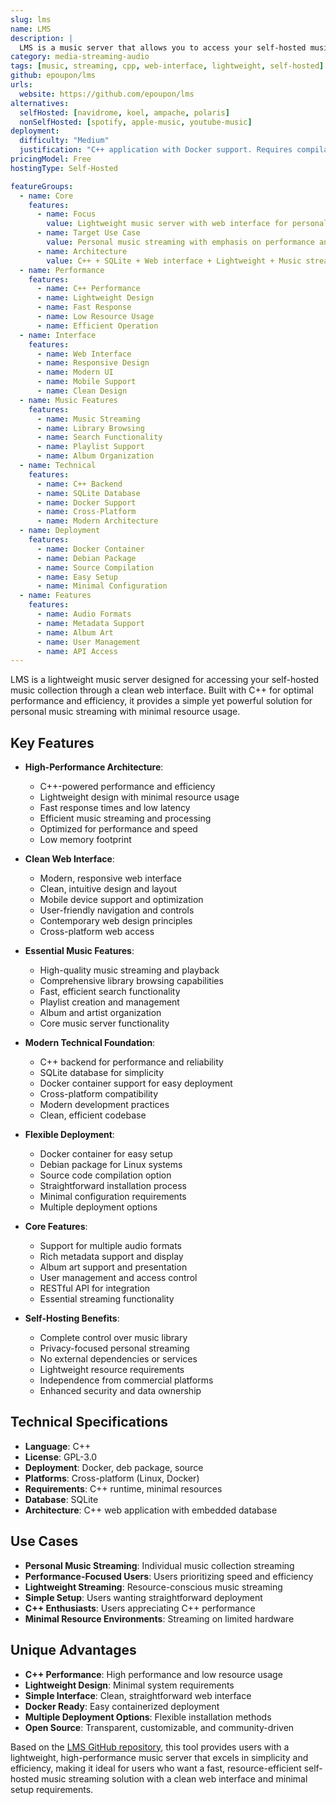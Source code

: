```yaml
---
slug: lms
name: LMS
description: |
  LMS is a music server that allows you to access your self-hosted music using a web interface. Built with C++, it provides a lightweight, efficient solution for personal music streaming with a focus on simplicity and performance.
category: media-streaming-audio
tags: [music, streaming, cpp, web-interface, lightweight, self-hosted]
github: epoupon/lms
urls:
  website: https://github.com/epoupon/lms
alternatives:
  selfHosted: [navidrome, koel, ampache, polaris]
  nonSelfHosted: [spotify, apple-music, youtube-music]
deployment:
  difficulty: "Medium"
  justification: "C++ application with Docker support. Requires compilation or Docker deployment with database configuration."
pricingModel: Free
hostingType: Self-Hosted

featureGroups:
  - name: Core
    features:
      - name: Focus
        value: Lightweight music server with web interface for personal music streaming
      - name: Target Use Case
        value: Personal music streaming with emphasis on performance and simplicity
      - name: Architecture
        value: C++ + SQLite + Web interface + Lightweight + Music streaming
  - name: Performance
    features:
      - name: C++ Performance
      - name: Lightweight Design
      - name: Fast Response
      - name: Low Resource Usage
      - name: Efficient Operation
  - name: Interface
    features:
      - name: Web Interface
      - name: Responsive Design
      - name: Modern UI
      - name: Mobile Support
      - name: Clean Design
  - name: Music Features
    features:
      - name: Music Streaming
      - name: Library Browsing
      - name: Search Functionality
      - name: Playlist Support
      - name: Album Organization
  - name: Technical
    features:
      - name: C++ Backend
      - name: SQLite Database
      - name: Docker Support
      - name: Cross-Platform
      - name: Modern Architecture
  - name: Deployment
    features:
      - name: Docker Container
      - name: Debian Package
      - name: Source Compilation
      - name: Easy Setup
      - name: Minimal Configuration
  - name: Features
    features:
      - name: Audio Formats
      - name: Metadata Support
      - name: Album Art
      - name: User Management
      - name: API Access
---
```


LMS is a lightweight music server designed for accessing your self-hosted music collection through a clean web interface. Built with C++ for optimal performance and efficiency, it provides a simple yet powerful solution for personal music streaming with minimal resource usage.

## Key Features

- **High-Performance Architecture**:

  - C++-powered performance and efficiency
  - Lightweight design with minimal resource usage
  - Fast response times and low latency
  - Efficient music streaming and processing
  - Optimized for performance and speed
  - Low memory footprint

- **Clean Web Interface**:

  - Modern, responsive web interface
  - Clean, intuitive design and layout
  - Mobile device support and optimization
  - User-friendly navigation and controls
  - Contemporary web design principles
  - Cross-platform web access

- **Essential Music Features**:

  - High-quality music streaming and playback
  - Comprehensive library browsing capabilities
  - Fast, efficient search functionality
  - Playlist creation and management
  - Album and artist organization
  - Core music server functionality

- **Modern Technical Foundation**:

  - C++ backend for performance and reliability
  - SQLite database for simplicity
  - Docker container support for easy deployment
  - Cross-platform compatibility
  - Modern development practices
  - Clean, efficient codebase

- **Flexible Deployment**:

  - Docker container for easy setup
  - Debian package for Linux systems
  - Source code compilation option
  - Straightforward installation process
  - Minimal configuration requirements
  - Multiple deployment options

- **Core Features**:

  - Support for multiple audio formats
  - Rich metadata support and display
  - Album art support and presentation
  - User management and access control
  - RESTful API for integration
  - Essential streaming functionality

- **Self-Hosting Benefits**:
  - Complete control over music library
  - Privacy-focused personal streaming
  - No external dependencies or services
  - Lightweight resource requirements
  - Independence from commercial platforms
  - Enhanced security and data ownership

## Technical Specifications

- **Language**: C++
- **License**: GPL-3.0
- **Deployment**: Docker, deb package, source
- **Platforms**: Cross-platform (Linux, Docker)
- **Requirements**: C++ runtime, minimal resources
- **Database**: SQLite
- **Architecture**: C++ web application with embedded database

## Use Cases

- **Personal Music Streaming**: Individual music collection streaming
- **Performance-Focused Users**: Users prioritizing speed and efficiency
- **Lightweight Streaming**: Resource-conscious music streaming
- **Simple Setup**: Users wanting straightforward deployment
- **C++ Enthusiasts**: Users appreciating C++ performance
- **Minimal Resource Environments**: Streaming on limited hardware

## Unique Advantages

- **C++ Performance**: High performance and low resource usage
- **Lightweight Design**: Minimal system requirements
- **Simple Interface**: Clean, straightforward web interface
- **Docker Ready**: Easy containerized deployment
- **Multiple Deployment Options**: Flexible installation methods
- **Open Source**: Transparent, customizable, and community-driven

Based on the [LMS GitHub repository](https://github.com/epoupon/lms), this tool provides users with a lightweight, high-performance music server that excels in simplicity and efficiency, making it ideal for users who want a fast, resource-efficient self-hosted music streaming solution with a clean web interface and minimal setup requirements.
